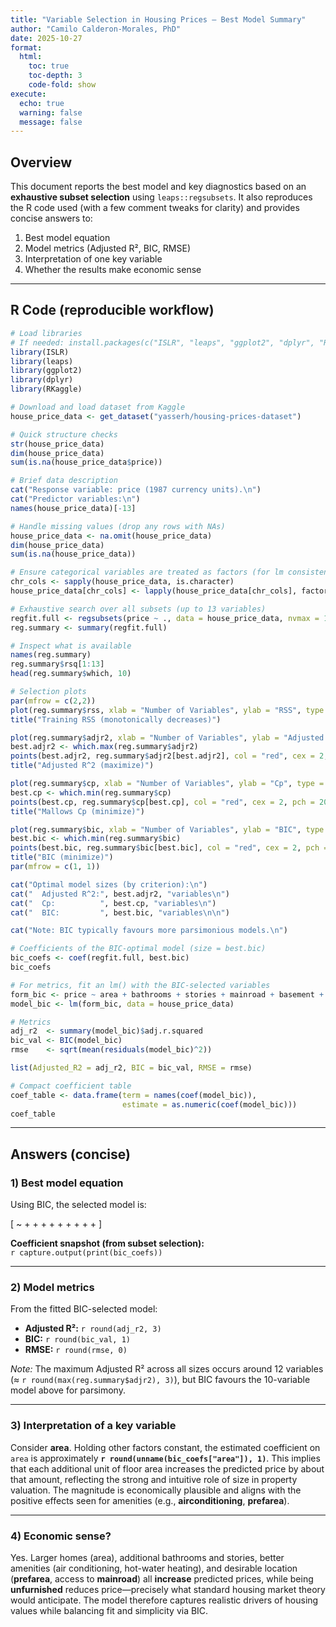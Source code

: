 ```yaml
---
title: "Variable Selection in Housing Prices — Best Model Summary"
author: "Camilo Calderon-Morales, PhD"
date: 2025-10-27
format:
  html:
    toc: true
    toc-depth: 3
    code-fold: show
execute:
  echo: true
  warning: false
  message: false
---
```


## Overview

This document reports the best model and key diagnostics based on an **exhaustive subset selection** using `leaps::regsubsets`. It also reproduces the R code used (with a few comment tweaks for clarity) and provides concise answers to:

1) Best model equation  
2) Model metrics (Adjusted R², BIC, RMSE)  
3) Interpretation of one key variable  
4) Whether the results make economic sense  

---

## R Code (reproducible workflow)

```r
# Load libraries
# If needed: install.packages(c("ISLR", "leaps", "ggplot2", "dplyr", "RKaggle"))
library(ISLR)
library(leaps)
library(ggplot2)
library(dplyr)
library(RKaggle)

# Download and load dataset from Kaggle
house_price_data <- get_dataset("yasserh/housing-prices-dataset")

# Quick structure checks
str(house_price_data)
dim(house_price_data)
sum(is.na(house_price_data$price))

# Brief data description
cat("Response variable: price (1987 currency units).\n")
cat("Predictor variables:\n")
names(house_price_data)[-13]

# Handle missing values (drop any rows with NAs)
house_price_data <- na.omit(house_price_data)
dim(house_price_data)
sum(is.na(house_price_data))

# Ensure categorical variables are treated as factors (for lm consistency)
chr_cols <- sapply(house_price_data, is.character)
house_price_data[chr_cols] <- lapply(house_price_data[chr_cols], factor)

# Exhaustive search over all subsets (up to 13 variables)
regfit.full <- regsubsets(price ~ ., data = house_price_data, nvmax = 13)
reg.summary <- summary(regfit.full)

# Inspect what is available
names(reg.summary)
reg.summary$rsq[1:13]
head(reg.summary$which, 10)

# Selection plots
par(mfrow = c(2,2))
plot(reg.summary$rss, xlab = "Number of Variables", ylab = "RSS", type = "l")
title("Training RSS (monotonically decreases)")

plot(reg.summary$adjr2, xlab = "Number of Variables", ylab = "Adjusted R^2", type = "l")
best.adjr2 <- which.max(reg.summary$adjr2)
points(best.adjr2, reg.summary$adjr2[best.adjr2], col = "red", cex = 2, pch = 20)
title("Adjusted R^2 (maximize)")

plot(reg.summary$cp, xlab = "Number of Variables", ylab = "Cp", type = "l")
best.cp <- which.min(reg.summary$cp)
points(best.cp, reg.summary$cp[best.cp], col = "red", cex = 2, pch = 20)
title("Mallows Cp (minimize)")

plot(reg.summary$bic, xlab = "Number of Variables", ylab = "BIC", type = "l")
best.bic <- which.min(reg.summary$bic)
points(best.bic, reg.summary$bic[best.bic], col = "red", cex = 2, pch = 20)
title("BIC (minimize)")
par(mfrow = c(1, 1))

cat("Optimal model sizes (by criterion):\n")
cat("  Adjusted R^2:", best.adjr2, "variables\n")
cat("  Cp:          ", best.cp, "variables\n")
cat("  BIC:         ", best.bic, "variables\n\n")

cat("Note: BIC typically favours more parsimonious models.\n")

# Coefficients of the BIC-optimal model (size = best.bic)
bic_coefs <- coef(regfit.full, best.bic)
bic_coefs

# For metrics, fit an lm() with the BIC-selected variables
form_bic <- price ~ area + bathrooms + stories + mainroad + basement + hotwaterheating + airconditioning + parking + prefarea + furnishingstatus
model_bic <- lm(form_bic, data = house_price_data)

# Metrics
adj_r2  <- summary(model_bic)$adj.r.squared
bic_val <- BIC(model_bic)
rmse    <- sqrt(mean(residuals(model_bic)^2))

list(Adjusted_R2 = adj_r2, BIC = bic_val, RMSE = rmse)

# Compact coefficient table
coef_table <- data.frame(term = names(coef(model_bic)),
                         estimate = as.numeric(coef(model_bic)))
coef_table
```

---

## Answers (concise)

### 1) Best model equation
Using BIC, the selected model is:

\[
\texttt{price} ~ \texttt{area} + \texttt{bathrooms} + \texttt{stories} + \texttt{mainroad} + \texttt{basement} + \texttt{hotwaterheating} + \texttt{airconditioning} + \texttt{parking} + \texttt{prefarea} + \texttt{furnishingstatus}
\]

**Coefficient snapshot (from subset selection):**  
`r capture.output(print(bic_coefs))`

---

### 2) Model metrics

From the fitted BIC-selected model:

- **Adjusted R²:** `r round(adj_r2, 3)`  
- **BIC:** `r round(bic_val, 1)`  
- **RMSE:** `r round(rmse, 0)`  

*Note:* The maximum Adjusted R² across all sizes occurs around 12 variables (≈ `r round(max(reg.summary$adjr2), 3)`), but BIC favours the 10-variable model above for parsimony.

---

### 3) Interpretation of a key variable

Consider **area**. Holding other factors constant, the estimated coefficient on `area` is approximately **`r round(unname(bic_coefs["area"]), 1)`**. This implies that each additional unit of floor area increases the predicted price by about that amount, reflecting the strong and intuitive role of size in property valuation. The magnitude is economically plausible and aligns with the positive effects seen for amenities (e.g., **airconditioning**, **prefarea**).

---

### 4) Economic sense?

Yes. Larger homes (area), additional bathrooms and stories, better amenities (air conditioning, hot-water heating), and desirable location (**prefarea**, access to **mainroad**) all **increase** predicted prices, while being **unfurnished** reduces price—precisely what standard housing market theory would anticipate. The model therefore captures realistic drivers of housing values while balancing fit and simplicity via BIC.
